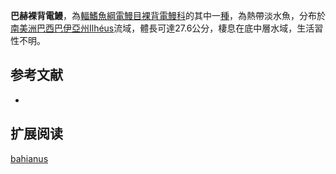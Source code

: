 {{Speciesbox
| name = 巴赫裸背電鰻
| status = NE
| status_system = IUCN3.1
| genus = Gymnotus
| species = bahianus
| authority = [[Campos-da-Paz_&_Costa|Campos-da-Paz & Costa]], 1996
| synonyms = 
}}
'''巴赫裸背電鰻'''，為[[輻鰭魚綱|輻鰭魚綱]][[電鰻目|電鰻目]][[裸背電鰻科|裸背電鰻科]]的其中一[[種|種]]，為熱帶淡水魚，分布於[[南美洲|南美洲]][[巴西|巴西]][[巴伊亞州|巴伊亞州]]Ilhéus流域，體長可達27.6公分，棲息在底中層水域，生活習性不明。

==参考文献==
*{{FishBase_species|genus=Gymnotus|species=bahianus|year=2015|month=9}}

== 扩展阅读 ==
{{refbegin}}
{{wikispecies-inline|Gymnotus bahianus|巴赫裸背電鰻}}
{{refend}}
{{Taxonbar|from=Q6424409}}

[[Category:裸背電鰻屬|bahianus]]